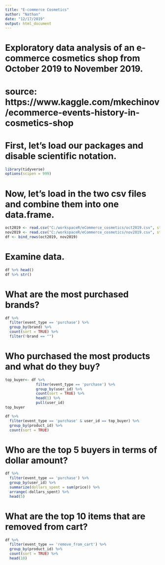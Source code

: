 ```yaml
---
title: "E-commerce Cosmetics"
author: "Nathan"
date: "12/17/2019"
output: html_document
---
```


# Exploratory data analysis of an e-commerce cosmetics shop from October 2019 to November 2019.
# source: https://www.kaggle.com/mkechinov/ecommerce-events-history-in-cosmetics-shop


# First, let's load our packages and disable scientific notation.
```r
library(tidyverse)
options(scipen = 999)
```


# Now, let's load in the two csv files and combine them into one data.frame.
```r
oct2019 <- read.csv("C:/workspaceR/eCommerce_cosmetics/oct2019.csv", stringsAsFactors=FALSE)
nov2019 <- read.csv("C:/workspaceR/eCommerce_cosmetics/nov2019.csv", stringsAsFactors=FALSE)
df <- bind_rows(oct2019, nov2019)

```


# Examine data.
```r
df %>% head()
df %>% str()
```


# What are the most purchased brands?
```r
df %>% 
  filter(event_type == 'purchase') %>% 
  group_by(brand) %>% 
  count(sort = TRUE) %>% 
  filter(!brand == "")
```

# Who purchased the most products and what do they buy?
```r
top_buyer<- df %>% 
              filter(event_type == 'purchase') %>% 
              group_by(user_id) %>% 
              count(sort = TRUE) %>% 
              head(1) %>% 
              pull(user_id)
top_buyer

df %>% 
  filter(event_type == 'purchase' & user_id == top_buyer) %>% 
  group_by(product_id) %>% 
  count(sort = TRUE)
```

# Who are the top 5 buyers in terms of dollar amount? 
```r
df %>% 
  filter(event_type == 'purchase') %>% 
  group_by(user_id) %>% 
  summarize(dollars_spent = sum(price)) %>% 
  arrange(-dollars_spent) %>% 
  head(5)
```


# What are the top 10 items that are removed from cart?
```r
df %>% 
  filter(event_type == 'remove_from_cart') %>% 
  group_by(product_id) %>% 
  count(sort = TRUE) %>% 
  head(10)
```





